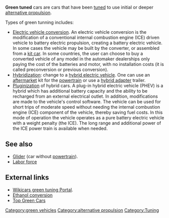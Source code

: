 '''Green tuned''' cars are cars that have been [[car tuning|tuned]] to use initial or deeper [[alternative propulsion]].

Types of green tunning includes: 

*[[Electric vehicle conversion]]. An electric vehicle conversion is the modification of a conventional internal combustion engine (ICE) driven vehicle to battery electric propulsion, creating a battery electric vehicle. In some cases the vehicle may be built by the converter, or assembled from a [[kit car]]. In some countries, the user can choose to buy a converted vehicle of any model in the automaker dealerships only paying the cost of the batteries and motor, with no installation costs (it is called preconversion or previous conversion).
*[[Hybridization]]: change to a [[hybrid electric vehicle]]. One can use an [[aftermarket]] kit for the [[powertrain]] or use a [[hybrid adapter]] trailer.
*[[Pluginization]] of hybrid cars. A plug-in hybrid electric vehicle (PHEV) is a hybrid which has additional battery capacity and the ability to be recharged from an external electrical outlet. In addition, modifications are made to the vehicle's control software. The vehicle can be used for short trips of moderate speed without needing the internal combustion engine (ICE) component of the vehicle, thereby saving fuel costs. In this mode of operation the vehicle operates as a pure battery electric vehicle with a weight penalty (the ICE). The long range and additional power of the ICE power train is available when needed.


== See also ==
* [[Glider]] (car without [[powertrain]]).
* [[Labor force]]

== External links ==
{{wikibookspar|Electric_vehicle_conversion}}
*[http://wikicars.org/es/Portal:Green_tuning Wikicars green tuning Portal].
*[http://journeytoforever.org/biofuel_library/ethanol_motherearth/me1.html Ethanol conversion]
*[http://www.topgreencars.com Top Green Cars ]

{{stub}}
[[Category:green vehicles]]
[[Category:alternative propulsion]]
[[Category:Tuning]]